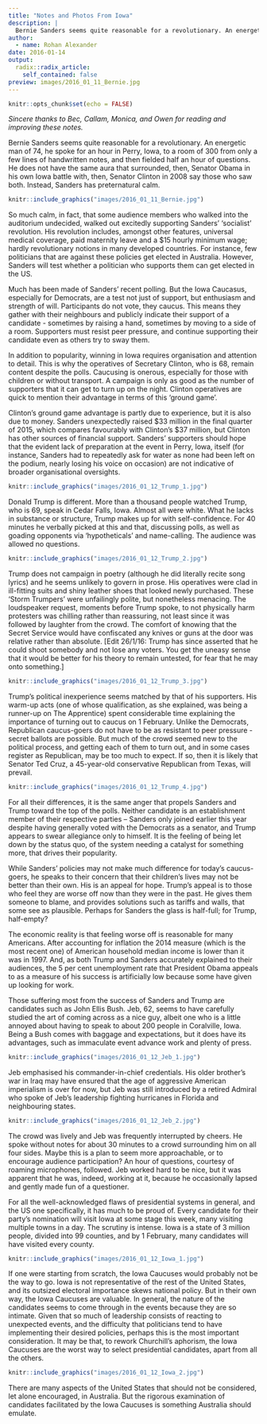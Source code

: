 ```yaml
---
title: "Notes and Photos From Iowa"
description: |
  Bernie Sanders seems quite reasonable for a revolutionary. An energetic man of 74, he spoke for an hour in Perry, Iowa, to a room of 300 from only a few lines of handwritten notes, and then fielded half an hour of questions. He does not have the same aura that surrounded, then, Senator Obama in his own Iowa battle with, then, Senator Clinton in 2008 say those who saw both. Instead, Sanders has preternatural calm.
author:
  - name: Rohan Alexander
date: 2016-01-14
output:
  radix::radix_article:
    self_contained: false
preview: images/2016_01_11_Bernie.jpg
---
```


```r
knitr::opts_chunk$set(echo = FALSE)
```

*Sincere thanks to Bec, Callam, Monica, and Owen for reading and improving these notes.*

Bernie Sanders seems quite reasonable for a revolutionary. An energetic man of 74, he spoke for an hour in Perry, Iowa, to a room of 300 from only a few lines of handwritten notes, and then fielded half an hour of questions. He does not have the same aura that surrounded, then, Senator Obama in his own Iowa battle with, then, Senator Clinton in 2008 say those who saw both. Instead, Sanders has preternatural calm. 

```r
knitr::include_graphics("images/2016_01_11_Bernie.jpg")
```

So much calm, in fact, that some audience members who walked into the auditorium undecided, walked out excitedly supporting Sanders' 'socialist' revolution. His revolution includes, amongst other features, universal medical coverage, paid maternity leave and a $15 hourly minimum wage; hardly revolutionary notions in many developed countries. For instance, few politicians that are against these policies get elected in Australia. However, Sanders will test whether a politician who supports them can get elected in the US.

Much has been made of Sanders' recent polling. But the Iowa Caucasus, especially for Democrats, are a test not just of support, but enthusiasm and strength of will. Participants do not vote, they caucus. This means they gather with their neighbours and publicly indicate their support of a candidate - sometimes by raising a hand, sometimes by moving to a side of a room. Supporters must resist peer pressure, and continue supporting their candidate even as others try to sway them. 

In addition to popularity, winning in Iowa requires organisation and attention to detail. This is why the operatives of Secretary Clinton, who is 68, remain content despite the polls. Caucusing is onerous, especially for those with children or without transport. A campaign is only as good as the number of supporters that it can get to turn up on the night. Clinton operatives are quick to mention their advantage in terms of this 'ground game'. 

Clinton's ground game advantage is partly due to experience, but it is also due to money. Sanders unexpectedly raised $33 million in the final quarter of 2015, which compares favourably with Clinton's \$37 million, but Clinton has other sources of financial support. Sanders' supporters should hope that the evident lack of preparation at the event in Perry, Iowa, itself (for instance, Sanders had to repeatedly ask for water as none had been left on the podium, nearly losing his voice on occasion) are not indicative of broader organisational oversights.

```r
knitr::include_graphics("images/2016_01_12_Trump_1.jpg")
```

Donald Trump is different. More than a thousand people watched Trump, who is 69, speak in Cedar Falls, Iowa. Almost all were white. What he lacks in substance or structure, Trump makes up for with self-confidence. For 40 minutes he verbally picked at this and that, discussing polls, as well as goading opponents via 'hypotheticals' and name-calling. The audience was allowed no questions.

```r
knitr::include_graphics("images/2016_01_12_Trump_2.jpg")
```

Trump does not campaign in poetry (although he did literally recite song lyrics) and he seems unlikely to govern in prose. His operatives were clad in ill-fitting suits and shiny leather shoes that looked newly purchased. These 'Storm Trumpers' were unfailingly polite, but nonetheless menacing. The loudspeaker request, moments before Trump spoke, to not physically harm protesters was chilling rather than reassuring, not least since it was followed by laughter from the crowd. The comfort of knowing that the Secret Service would have confiscated any knives or guns at the door was relative rather than absolute. [Edit 26/1/16: Trump has since asserted that he could shoot somebody and not lose any voters. You get the uneasy sense that it would be better for his theory to remain untested, for fear that he may onto something.]

```r
knitr::include_graphics("images/2016_01_12_Trump_3.jpg")
```

Trump's political inexperience seems matched by that of his supporters. His warm-up acts (one of whose qualification, as she explained, was being a runner-up on The Apprentice) spent considerable time explaining the importance of turning out to caucus on 1 February. Unlike the Democrats, Republican caucus-goers do not have to be as resistant to peer pressure - secret ballots are possible. But much of the crowd seemed new to the political process, and getting each of them to turn out, and in some cases register as Republican, may be too much to expect. If so, then it is likely that Senator Ted Cruz, a 45-year-old conservative Republican from Texas, will prevail.

```r
knitr::include_graphics("images/2016_01_12_Trump_4.jpg")
```

For all their differences, it is the same anger that propels Sanders and Trump toward the top of the polls. Neither candidate is an establishment member of their respective parties – Sanders only joined earlier this year despite having generally voted with the Democrats as a senator, and Trump appears to swear allegiance only to himself. It is the feeling of being let down by the status quo, of the system needing a catalyst for something more, that drives their popularity. 

While Sanders' policies may not make much difference for today's caucus-goers, he speaks to their concern that their children's lives may not be better than their own. His is an appeal for hope. Trump's appeal is to those who feel they are worse off now than they were in the past. He gives them someone to blame, and provides solutions such as tariffs and walls, that some see as plausible. Perhaps for Sanders the glass is half-full; for Trump, half-empty?

The economic reality is that feeling worse off is reasonable for many Americans. After accounting for inflation the 2014 measure (which is the most recent one) of American household median income is lower than it was in 1997. And, as both Trump and Sanders accurately explained to their audiences, the 5 per cent unemployment rate that President Obama appeals to as a measure of his success is artificially low because some have given up looking for work.

Those suffering most from the success of Sanders and Trump are candidates such as John Ellis Bush. Jeb, 62, seems to have carefully studied the art of coming across as a nice guy, albeit one who is a little annoyed about having to speak to about 200 people in Coralville, Iowa. Being a Bush comes with baggage and expectations, but it does have its advantages, such as immaculate event advance work and plenty of press.

```r
knitr::include_graphics("images/2016_01_12_Jeb_1.jpg")
```

Jeb emphasised his commander-in-chief credentials. His older brother's war in Iraq may have ensured that the age of aggressive American imperialism is over for now, but Jeb was still introduced by a retired Admiral who spoke of Jeb's leadership fighting hurricanes in Florida and neighbouring states. 

```r
knitr::include_graphics("images/2016_01_12_Jeb_2.jpg")
```

The crowd was lively and Jeb was frequently interrupted by cheers. He spoke without notes for about 30 minutes to a crowd surrounding him on all four sides. Maybe this is a plan to seem more approachable, or to encourage audience participation? An hour of questions, courtesy of roaming microphones, followed. Jeb worked hard to be nice, but it was apparent that he was, indeed, working at it, because he occasionally lapsed and gently made fun of a questioner. 

For all the well-acknowledged flaws of presidential systems in general, and the US one specifically, it has much to be proud of. Every candidate for their party's nomination will visit Iowa at some stage this week, many visiting multiple towns in a day. The scrutiny is intense. Iowa is a state of 3 million people, divided into 99 counties, and by 1 February, many candidates will have visited every county. 

```r
knitr::include_graphics("images/2016_01_12_Iowa_1.jpg")
```

If one were starting from scratch, the Iowa Caucuses would probably not be the way to go. Iowa is not representative of the rest of the United States, and its outsized electoral importance skews national policy. But in their own way, the Iowa Caucuses are valuable. In general, the nature of the candidates seems to come through in the events because they are so intimate. Given that so much of leadership consists of reacting to unexpected events, and the difficulty that politicians tend to have implementing their desired policies, perhaps this is the most important consideration. It may be that, to rework Churchill's aphorism, the Iowa Caucuses are the worst way to select presidential candidates, apart from all the others.

```r
knitr::include_graphics("images/2016_01_12_Iowa_2.jpg")
```

There are many aspects of the United States that should not be considered, let alone encouraged, in Australia. But the rigorous examination of candidates facilitated by the Iowa Caucuses is something Australia should emulate.





